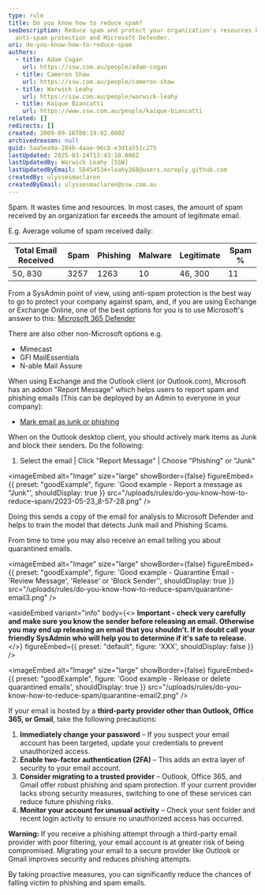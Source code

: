 ```yaml
---
type: rule
title: Do you know how to reduce spam?
seoDescription: Reduce spam and protect your organization's resources by using
  anti-spam protection and Microsoft Defender.
uri: do-you-know-how-to-reduce-spam
authors:
  - title: Adam Cogan
    url: https://ssw.com.au/people/adam-cogan
  - title: Cameron Shaw
    url: https://ssw.com.au/people/cameron-shaw
  - title: Warwick Leahy
    url: https://ssw.com.au/people/warwick-leahy
  - title: Kaique Biancatti
    url: https://www.ssw.com.au/people/kaique-biancatti
related: []
redirects: []
created: 2009-09-16T00:19:02.000Z
archivedreason: null
guid: 5aa5ea9a-284b-4aae-96cb-e3d1a551c275
lastUpdated: 2025-03-24T13:43:10.000Z
lastUpdatedBy: Warwick Leahy [SSW]
lastUpdatedByEmail: 58454534+leahy268@users.noreply.github.com
createdBy: ulyssesmaclaren
createdByEmail: ulyssesmaclaren@ssw.com.au
---
```


Spam. It wastes time and resources. In most cases, the amount of spam received by an organization far exceeds the amount of legitimate email.

E.g. Average volume of spam received daily:

| Total Email Received | Spam  | Phishing | Malware | Legitimate | Spam % |
| -------------------- | ----- | -------- | ------- | ---------- | ------ |
| 50, 830                | 3257 | 1263       | 10      | 46, 300       | 11     |
From a SysAdmin point of view, using anti-spam protection is the best way to go to protect your company against spam, and, if you are using Exchange or Exchange Online, one of the best options for you is to use Microsoft's answer to this: [Microsoft 365 Defender](https://security.microsoft.com)

There are also other non-Microsoft options e.g.

* Mimecast
* GFI MailEssentials
* N-able Mail Assure

When using Exchange and the Outlook client (or Outlook.com), Microsoft has an addon "Report Message" which helps users to report spam and phishing emails (This can be deployed by an Admin to everyone in your company):

* [Mark email as junk or phishing](https://support.microsoft.com/en-us/office/use-the-report-message-add-in-b5caa9f1-cdf3-4443-af8c-ff724ea719d2)

When on the Outlook desktop client, you should actively mark items as Junk and block their senders. Do the following:

1. Select the email | Click "Report Message" | Choose "Phishing" or "Junk"

<imageEmbed
  alt="Image"
  size="large"
  showBorder={false}
  figureEmbed={{
    preset: "goodExample",
    figure: 'Good example - Report a message as "Junk"',
    shouldDisplay: true
  }}
  src="/uploads/rules/do-you-know-how-to-reduce-spam/2023-05-23_8-57-28.png"
/>

Doing this sends a copy of the email for analysis to Microsoft Defender and helps to train the model that detects Junk mail and Phishing Scams.

From time to time you may also receive an email telling you about quarantined emails.

<imageEmbed
  alt="Image"
  size="large"
  showBorder={false}
  figureEmbed={{
    preset: "goodExample",
    figure: 'Good example - Quarantine Email - \'Review Message\', \'Release\' or \'Block Sender\'',
    shouldDisplay: true
  }}
  src="/uploads/rules/do-you-know-how-to-reduce-spam/quarantine-email3.png"
/>

<asideEmbed
  variant="info"
  body={<>
    **Important - check very carefully and make sure you know the sender before releasing an email. Otherwise you may end up releasing an email that you shouldn't. If in doubt call your friendly SysAdmin who will help you to determine if it's safe to release.**
  </>}
  figureEmbed={{
    preset: "default",
    figure: 'XXX',
    shouldDisplay: false
  }}
/>

<imageEmbed
  alt="Image"
  size="large"
  showBorder={false}
  figureEmbed={{
    preset: "goodExample",
    figure: 'Good example - Release or delete quarantined emails',
    shouldDisplay: true
  }}
  src="/uploads/rules/do-you-know-how-to-reduce-spam/quarantine-email2.png"
/>

If your email is hosted by a **third-party provider other than Outlook, Office 365, or Gmail**, take the following precautions:

1. **Immediately change your password** – If you suspect your email account has been targeted, update your credentials to prevent unauthorized access.
2. **Enable two-factor authentication (2FA)** – This adds an extra layer of security to your email account.
3. **Consider migrating to a trusted provider** – Outlook, Office 365, and Gmail offer robust phishing and spam protection. If your current provider lacks strong security measures, switching to one of these services can reduce future phishing risks.
4. **Monitor your account for unusual activity** – Check your sent folder and recent login activity to ensure no unauthorized access has occurred.

**Warning:** If you receive a phishing attempt through a third-party email provider with poor filtering, your email account is at greater risk of being compromised. Migrating your email to a secure provider like Outlook or Gmail improves security and reduces phishing attempts.

By taking proactive measures, you can significantly reduce the chances of falling victim to phishing and spam emails.
